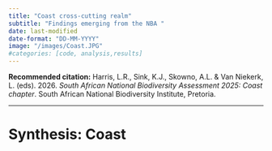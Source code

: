```yaml
---
title: "Coast cross-cutting realm"
subtitle: "Findings emerging from the NBA "
date: last-modified
date-format: "DD-MM-YYYY"
image: "/images/Coast.JPG"  
#categories: [code, analysis,results]
---
```


**Recommended citation:** Harris, L.R., Sink, K.J., Skowno, A.L. & Van Niekerk, L. (eds). 2026. *South African National Biodiversity Assessment 2025: Coast chapter*. South African National Biodiversity Institute, Pretoria.

------------------------------------------------------------------------

# Synthesis: Coast

